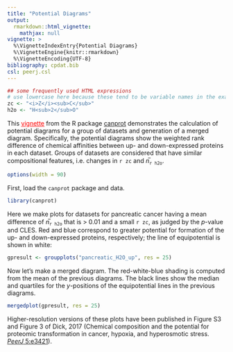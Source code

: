 ```yaml
---
title: "Potential Diagrams"
output: 
  rmarkdown::html_vignette:
    mathjax: null
vignette: >
  %\VignetteIndexEntry{Potential Diagrams}
  %\VignetteEngine{knitr::rmarkdown}
  %\VignetteEncoding{UTF-8}
bibliography: cpdat.bib
csl: peerj.csl
---
```


```r
## some frequently used HTML expressions
# use lowercase here because these tend to be variable names in the examples
zc <- "<i>Z</i><sub>C</sub>"
h2o <- "H<sub>2</sub>O"
```

This [<span style="color:red;text-decoration:underline">vignette</span>](http://chnosz.net/canprot/doc/index.html) from the R package [canprot](http://github.com/jedick/canprot) demonstrates the calculation of potential diagrams for a group of datasets and generation of a merged diagram.
Specifically, the potential diagrams show the weighted rank difference of chemical affinities between up- and down-expressed proteins in each dataset.
Groups of datasets are considered that have similar compositional features, i.e. changes in `r zc` and _n_&#773;<sub>`r h2o`</sub>.

```r
options(width = 90)
```

First, load the `canprot` package and data.

```r
library(canprot)
```

Here we make plots for datasets for pancreatic cancer having a mean difference of _n_&#773;<sub>`r h2o`</sub> that is > 0.01 and a small `r zc`, as judged by the <i>p</i>-value and CLES.
Red and blue correspond to greater potential for formation of the up- and down-expressed proteins, respectively; the line of equipotential is shown in white:

```r
gpresult <- groupplots("pancreatic_H2O_up", res = 25)
```

Now let's make a merged diagram.
The red-white-blue shading is computed from the mean of the previous diagrams.
The black lines show the median and quartiles for the <i>y</i>-positions of the equipotential lines in the previous diagrams.

```r
mergedplot(gpresult, res = 25)
```

Higher-resolution versions of these plots have been published in Figure S3 and Figure 3 of Dick, 2017 (Chemical composition and the potential for proteomic transformation in cancer, hypoxia, and hyperosmotic stress. [_PeerJ_ 5:e3421](https://doi.org/10.7717/peerj.3421)).
